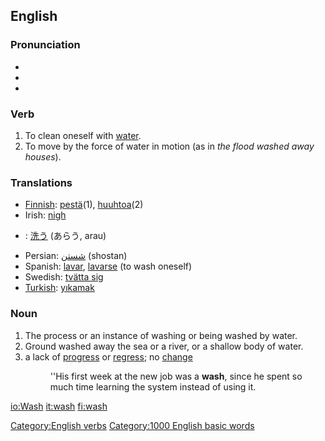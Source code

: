 ==English==
[[Category:English verbs]]
[[Category:1000 English basic words]]
===Pronunciation===
*{{IPA|/wɑʃ/ (''US'') ''or'' /wɒʃ/ (''UK'')}}
*{{SAMPA|/wAS/ (''US'') ''or'' /wQS>/ (''UK'')}}
*{{audio|en-us-wash.ogg|Audio (US)}}

=== Verb ===
# To clean oneself with [[water]].
# To move by the force of water in motion (as in ''the flood washed away houses'').

=== Translations ===
*[[Finnish]]: [[pestä]](1), [[huuhtoa]](2)
*Irish: [[nigh#Irish|nigh]]
*{{ja}}: [[洗う]] (あらう, arau)
*Persian: [[شستن]]  (shostan) 
*Spanish: [[lavar]], [[lavarse]] (to wash oneself)
*Swedish: [[tvätta sig]]
*[[Turkish]]: [[yıkamak]]

=== Noun ===

# The process or an instance of washing or being washed by water.
# Ground washed away the sea or a river, or a shallow body of water.
# a lack of [[progress]] or [[regress]]; no [[change]]
#:''His first week at the new job was a '''wash''', since he spent so much time learning the system  instead of using it. <!--is there a corresponding verb sense?-->

[[io:Wash]]
[[it:wash]]
[[fi:wash]]